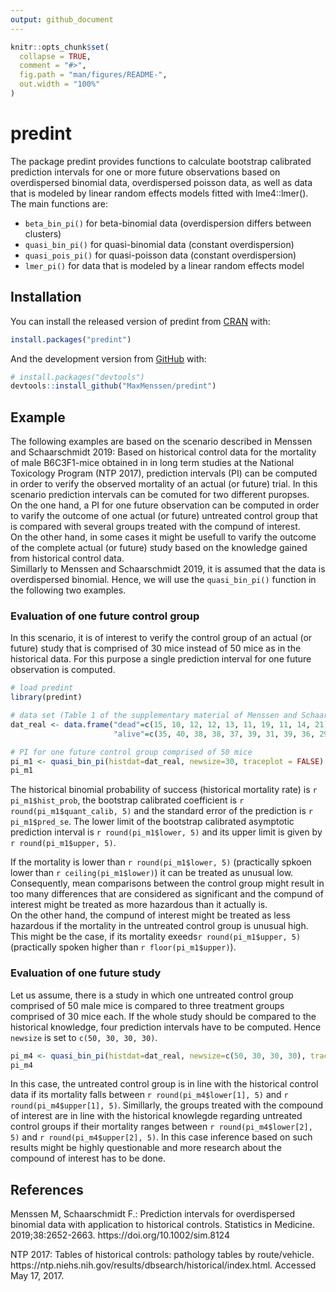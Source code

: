 ```yaml
---
output: github_document
---
```


<!-- README.md is generated from README.Rmd. Please edit that file -->

```r
knitr::opts_chunk$set(
  collapse = TRUE,
  comment = "#>",
  fig.path = "man/figures/README-",
  out.width = "100%"
)
```

# predint

<!-- badges: start -->
<!-- badges: end -->

The package predint provides functions to calculate bootstrap calibrated 
prediction intervals for one or more future observations based on overdispersed 
binomial data, overdispersed poisson data, as well as data that is modeled by
linear random effects models fitted with lme4::lmer(). The main functions are:

* `beta_bin_pi()` for beta-binomial data (overdispersion differs between clusters)  
* `quasi_bin_pi()` for quasi-binomial data (constant overdispersion)  
* `quasi_pois_pi()` for quasi-poisson data (constant overdispersion)
* `lmer_pi()` for data that is modeled by a linear random effects model  

## Installation

You can install the released version of predint from [CRAN](https://CRAN.R-project.org) with:

``` r
install.packages("predint")
```

And the development version from [GitHub](https://github.com/) with:

``` r
# install.packages("devtools")
devtools::install_github("MaxMenssen/predint")
```
## Example
The following examples are based on the scenario described in Menssen and Schaarschmidt 
2019: Based on historical control data for the mortality of male B6C3F1-mice 
obtained in in long term studies at the National Toxicology Program (NTP 2017), prediction 
intervals (PI) can be computed in order to verify the observed 
mortality of an actual (or future) trial. In this scenario prediction intervals 
can be comuted for two different puropses.  
On the one hand, a PI for one future observation can be computed in order to varify 
the outcome of one actual (or future) untreated control group that is compared
with several groups treated with the compund of interest.  
On the other hand, in some cases it might be usefull to varify the outcome of the complete
actual (or future) study based on the knowledge gained from historical control data.  
Simillarly to Menssen and Schaarschmidt 2019, it is assumed that the data is
overdispersed binomial. Hence, we will use the `quasi_bin_pi()` function in the following
two examples.

### Evaluation of one future control group
In this scenario, it is of interest to verify the control group of an actual (or future)
study that is comprised of 30 mice instead of 50 mice as in the historical data.
For this purpose a single prediction interval for one future observation is computed.

```r
# load predint
library(predint)

# data set (Table 1 of the supplementary material of Menssen and Schaarschmidt 2019)
dat_real <- data.frame("dead"=c(15, 10, 12, 12, 13, 11, 19, 11, 14, 21),
                       "alive"=c(35, 40, 38, 38, 37, 39, 31, 39, 36, 29))

# PI for one future control group comprised of 50 mice
pi_m1 <- quasi_bin_pi(histdat=dat_real, newsize=30, traceplot = FALSE)
pi_m1
```

The historical binomial probability of success (historical mortality rate)
is `r pi_m1$hist_prob`, the bootstrap calibrated coefficient is `r round(pi_m1$quant_calib, 5)`
and the standard error of the prediction is `r pi_m1$pred_se`. The lower limit 
of the bootstrap calibrated asymptotic prediction interval is `r round(pi_m1$lower, 5)` 
and its upper limit is given by `r round(pi_m1$upper, 5)`.

If the mortality is  lower than `r round(pi_m1$lower, 5)` (practically spkoen lower than
`r ceiling(pi_m1$lower)`) it can be treated as unusual low. Consequently, mean 
comparisons between the control group might result in too many differences that 
are considered as significant and the compund of interest might be treated as more
hazardous than it actually is.  
On the other hand, the compund of interest might be treated as less hazardous 
if the mortality in the untreated control group is unusual high. This might be
the case, if its mortality exeeds`r round(pi_m1$upper, 5)` (practically spoken
higher than `r floor(pi_m1$upper)`).

### Evaluation of one future study
Let us assume, there is a study in which one untreated control group comprised of 50
male mice is compared to three treatment groups comprised of 30 mice each. If the
whole study should be compared to the historical knowledge, four prediction intervals
have to be computed. Hence `newsize` is set to `c(50, 30, 30, 30)`.

```r
pi_m4 <- quasi_bin_pi(histdat=dat_real, newsize=c(50, 30, 30, 30), traceplot = FALSE)
pi_m4
```

In this case, the untreated control group is in line with the historical control data
if its mortality falls between `r round(pi_m4$lower[1], 5)` and `r round(pi_m4$upper[1], 5)`. 
Simillarly, the groups treated with the compound of interest are in line with the historical knowlegde
regarding untreated control groups if their mortality ranges between `r round(pi_m4$lower[2], 5)`
and `r round(pi_m4$upper[2], 5)`. In this case inference based on such results might be highly 
questionable and more research about the compound of interest has to be done.

## References
Menssen M, Schaarschmidt F.: Prediction intervals for overdispersed binomial data
with application to historical controls. Statistics in Medicine. 2019;38:2652-2663.
https://doi.org/10.1002/sim.8124  


NTP 2017: Tables of historical controls: pathology tables by route/vehicle. https://ntp.niehs.nih.gov/results/dbsearch/historical/index.html.
Accessed May 17, 2017.

